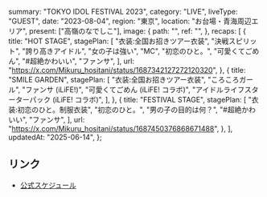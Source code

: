   summary: "TOKYO IDOL FESTIVAL 2023",
  category: "LIVE",
  liveType: "GUEST",
  date: "2023-08-04",
  region: "東京",
  location: "お台場・青海周辺エリア",
  present: ["高嶺のなでしこ"],
  image: {
    path: "",
    ref: "",
  },
  recaps: [
    {
      title: "HOT STAGE",
      stagePlan: [
        "衣装:全国お招きツアー衣装",
        "決戦スピリット",
        "誇り高きアイドル",
        "女の子は強い",
        "MC",
        "初恋のひと。",
        "可愛くてごめん",
        "#超絶かわいい",
        "ファンサ",
      ],
      url: "https://x.com/Mikuru_hositani/status/1687342127272120320",
    },
    {
      title: "SMILE GARDEN",
      stagePlan: [
        "衣装:全国お招きツアー衣装",
        "ころころガール",
        "ファンサ (iLiFE!)",
        "可愛くてごめん (iLiFE! コラボ)",
        "アイドルライフスターターパック (iLiFE! コラボ)",
      ],
    },
    {
      title: "FESTIVAL STAGE",
      stagePlan: [
        "衣装:初恋のひと。制服衣装",
        "初恋のひと。",
        "男の子の目的は何？",
        "#超絶かわいい",
        "ファンサ",
      ],
      url: "https://x.com/Mikuru_hositani/status/1687450376868671488",
    },
  ],
  updatedAt: "2025-06-14",
};

## リンク

- [公式スケジュール](https://takanenonadeshiko.jp/?p=1189)
